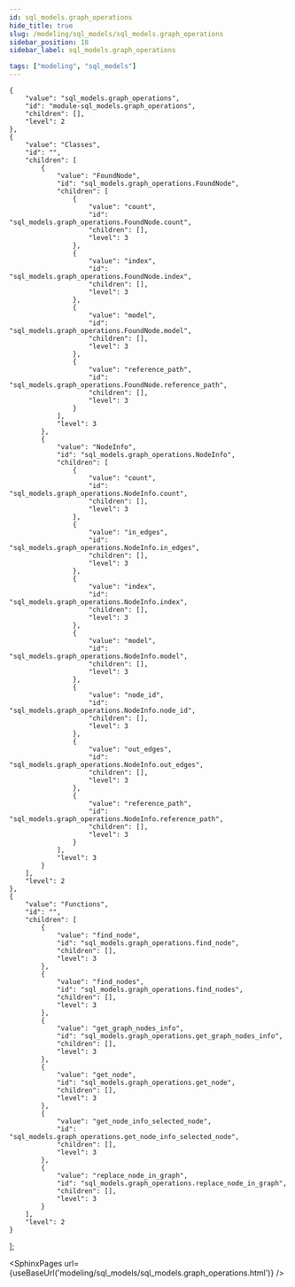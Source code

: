 ```yaml
---
id: sql_models.graph_operations
hide_title: true
slug: /modeling/sql_models/sql_models.graph_operations
sidebar_position: 18
sidebar_label: sql_models.graph_operations

tags: ["modeling", "sql_models"]
---
```


    {
        "value": "sql_models.graph_operations",
        "id": "module-sql_models.graph_operations",
        "children": [],
        "level": 2
    },
    {
        "value": "Classes",
        "id": "",
        "children": [
            {
                "value": "FoundNode",
                "id": "sql_models.graph_operations.FoundNode",
                "children": [
                    {
                        "value": "count",
                        "id": "sql_models.graph_operations.FoundNode.count",
                        "children": [],
                        "level": 3
                    },
                    {
                        "value": "index",
                        "id": "sql_models.graph_operations.FoundNode.index",
                        "children": [],
                        "level": 3
                    },
                    {
                        "value": "model",
                        "id": "sql_models.graph_operations.FoundNode.model",
                        "children": [],
                        "level": 3
                    },
                    {
                        "value": "reference_path",
                        "id": "sql_models.graph_operations.FoundNode.reference_path",
                        "children": [],
                        "level": 3
                    }
                ],
                "level": 3
            },
            {
                "value": "NodeInfo",
                "id": "sql_models.graph_operations.NodeInfo",
                "children": [
                    {
                        "value": "count",
                        "id": "sql_models.graph_operations.NodeInfo.count",
                        "children": [],
                        "level": 3
                    },
                    {
                        "value": "in_edges",
                        "id": "sql_models.graph_operations.NodeInfo.in_edges",
                        "children": [],
                        "level": 3
                    },
                    {
                        "value": "index",
                        "id": "sql_models.graph_operations.NodeInfo.index",
                        "children": [],
                        "level": 3
                    },
                    {
                        "value": "model",
                        "id": "sql_models.graph_operations.NodeInfo.model",
                        "children": [],
                        "level": 3
                    },
                    {
                        "value": "node_id",
                        "id": "sql_models.graph_operations.NodeInfo.node_id",
                        "children": [],
                        "level": 3
                    },
                    {
                        "value": "out_edges",
                        "id": "sql_models.graph_operations.NodeInfo.out_edges",
                        "children": [],
                        "level": 3
                    },
                    {
                        "value": "reference_path",
                        "id": "sql_models.graph_operations.NodeInfo.reference_path",
                        "children": [],
                        "level": 3
                    }
                ],
                "level": 3
            }
        ],
        "level": 2
    },
    {
        "value": "Functions",
        "id": "",
        "children": [
            {
                "value": "find_node",
                "id": "sql_models.graph_operations.find_node",
                "children": [],
                "level": 3
            },
            {
                "value": "find_nodes",
                "id": "sql_models.graph_operations.find_nodes",
                "children": [],
                "level": 3
            },
            {
                "value": "get_graph_nodes_info",
                "id": "sql_models.graph_operations.get_graph_nodes_info",
                "children": [],
                "level": 3
            },
            {
                "value": "get_node",
                "id": "sql_models.graph_operations.get_node",
                "children": [],
                "level": 3
            },
            {
                "value": "get_node_info_selected_node",
                "id": "sql_models.graph_operations.get_node_info_selected_node",
                "children": [],
                "level": 3
            },
            {
                "value": "replace_node_in_graph",
                "id": "sql_models.graph_operations.replace_node_in_graph",
                "children": [],
                "level": 3
            }
        ],
        "level": 2
    }
];




<SphinxPages url={useBaseUrl('modeling/sql_models/sql_models.graph_operations.html')} />

